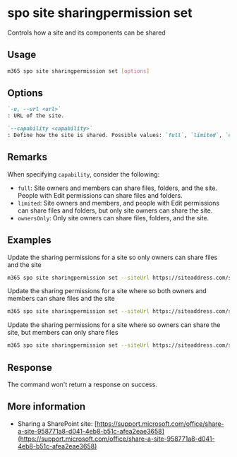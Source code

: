 
# spo site sharingpermission set

Controls how a site and its components can be shared

## Usage

```sh
m365 spo site sharingpermission set [options]
```

## Options

```md definition-list
`-u, --url <url>`
: URL of the site.

`--capability <capability>`
: Define how the site is shared. Possible values: `full`, `limited`, `ownersOnly`.
```

<Global />

## Remarks

When specifying `capability`, consider the following:
- `full`: Site owners and members can share files, folders, and the site. People with Edit permissions can share files and folders.
- `limited`: Site owners and members, and people with Edit permissions can share files and folders, but only site owners can share the site.
- `ownersOnly`: Only site owners can share files, folders, and the site.

## Examples

Update the sharing permissions for a site so only owners can share files and the site

```sh
m365 spo site sharingpermission set --siteUrl https://siteaddress.com/sites/sitename --capability ownersOnly
```

Update the sharing permissions for a site where so both owners and members can share files and the site

```sh
m365 spo site sharingpermission set --siteUrl https://siteaddress.com/sites/sitename --capability full
```

Update the sharing permissions for a site where so owners can share the site, but members can only share files

```sh
m365 spo site sharingpermission set --siteUrl https://siteaddress.com/sites/sitename --capability limited
```

## Response

The command won't return a response on success.

## More information

- Sharing a SharePoint site: [https://support.microsoft.com/office/share-a-site-958771a8-d041-4eb8-b51c-afea2eae3658](https://support.microsoft.com/office/share-a-site-958771a8-d041-4eb8-b51c-afea2eae3658)

